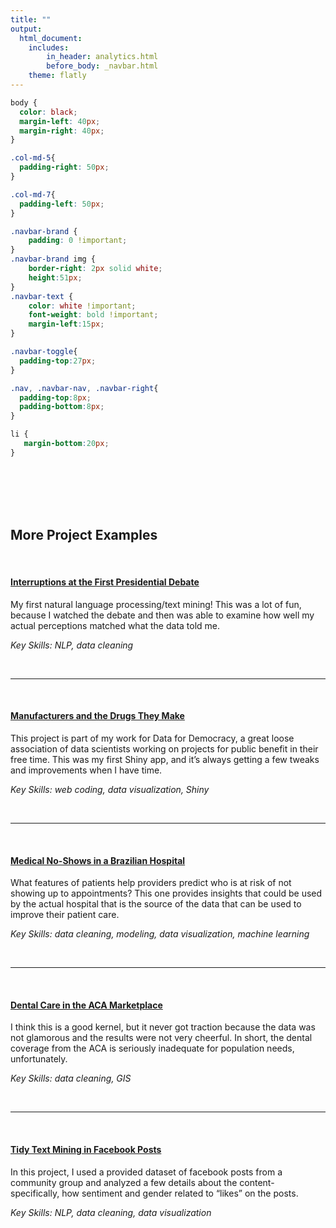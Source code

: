 ```yaml
---
title: ""
output: 
  html_document:
    includes:
        in_header: analytics.html
        before_body: _navbar.html
    theme: flatly
---
```



```css
body {
  color: black;
  margin-left: 40px;
  margin-right: 40px;
}

.col-md-5{
  padding-right: 50px;
}

.col-md-7{
  padding-left: 50px;
}

.navbar-brand {
    padding: 0 !important;
}
.navbar-brand img {
    border-right: 2px solid white;
    height:51px;
}
.navbar-text {
    color: white !important;
    font-weight: bold !important;
    margin-left:15px;
}

.navbar-toggle{
  padding-top:27px;
}

.nav, .navbar-nav, .navbar-right{
  padding-top:8px;
  padding-bottom:8px;
}

li {
   margin-bottom:20px; 
}
```

<BR><BR><BR><BR>

## More Project Examples
<BR>

#### [Interruptions at the First Presidential Debate](https://www.kaggle.com/skirmer/d/mrisdal/2016-us-presidential-debates/interruptions-at-the-first-presidential-debate)

My first natural language processing/text mining! This was a lot of fun, because I watched the debate and then was able to examine how well my actual perceptions matched what the data told me.

*Key Skills: NLP, data cleaning*

<BR>

***

<BR>

#### [Manufacturers and the Drugs They Make](https://skirmer.shinyapps.io/firstapp/)

This project is part of my work for Data for Democracy, a great loose association of data scientists working on projects for public benefit in their free time. This was my first Shiny app, and it's always getting a few tweaks and improvements when I have time.

*Key Skills: web coding, data visualization, Shiny*

<BR>

***

<BR>

#### [Medical No-Shows in a Brazilian Hospital](https://www.kaggle.com/skirmer/d/joniarroba/noshowappointments/wip-exploring-data-cleaning-in-medical-no-shows)

What features of patients help providers predict who is at risk of not showing up to appointments? This one provides insights that could be used by the actual hospital that is the source of the data that can be used to improve their patient care.

*Key Skills: data cleaning, modeling, data visualization, machine learning*

<BR>

***

<BR>

#### [Dental Care in the ACA Marketplace](https://www.kaggle.com/skirmer/d/hhs/health-insurance-marketplace/dental-care-in-the-aca-marketplace)

I think this is a good kernel, but it never got traction because the data was not glamorous and the results were not very cheerful. In short, the dental coverage from the ACA is seriously inadequate for population needs, unfortunately.

*Key Skills: data cleaning, GIS*

<BR>

***

<BR>

#### [Tidy Text Mining in Facebook Posts](https://www.kaggle.com/skirmer/d/mchirico/cheltenham-s-facebook-group/tidy-text-mining-in-facebook-posts)

In this project, I used a provided dataset of facebook posts from a community group and analyzed a few details about the content- specifically, how sentiment and gender related to "likes" on the posts.

*Key Skills: NLP, data cleaning, data visualization*

<BR>
